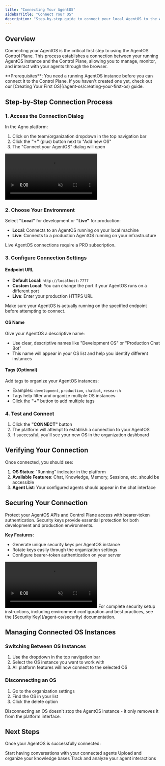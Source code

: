 ```yaml
---
title: "Connecting Your AgentOS"
sidebarTitle: "Connect Your OS"
description: "Step-by-step guide to connect your local AgentOS to the AgentOS Control Plane"
---
```


## Overview

Connecting your AgentOS is the critical first step to using the AgentOS Control Plane. This process establishes a connection between your running AgentOS instance and the Control Plane, allowing you to manage, monitor, and interact with your agents through the browser.

<Note>
  **Prerequisites**: You need a running AgentOS instance before you can connect
  it to the Control Plane. If you haven't created one yet, check out our [Creating
  Your First OS](/agent-os/creating-your-first-os) guide.
</Note>

## Step-by-Step Connection Process

### 1. Access the Connection Dialog

In the Agno platform:

1. Click on the team/organization dropdown in the top navigation bar
2. Click the **"+"** (plus) button next to "Add new OS"
3. The "Connect your AgentOS" dialog will open

<Frame>
  <video
    autoPlay
    muted
    loop
    playsInline
    style={{ borderRadius: "0.5rem", width: "100%", height: "auto" }}
  >
    <source src="/videos/agent-os-connect-os.mp4" type="video/mp4" />
  </video>
</Frame>

### 2. Choose Your Environment

Select **"Local"** for development or **"Live"** for production:

- **Local**: Connects to an AgentOS running on your local machine
- **Live**: Connects to a production AgentOS running on your infrastructure

<Note>Live AgentOS connections require a PRO subscription.</Note>

### 3. Configure Connection Settings

#### Endpoint URL

- **Default Local**: `http://localhost:7777`
- **Custom Local**: You can change the port if your AgentOS runs on a different port
- **Live**: Enter your production HTTPS URL

<Warning>
  Make sure your AgentOS is actually running on the specified endpoint before
  attempting to connect.
</Warning>

#### OS Name

Give your AgentOS a descriptive name:

- Use clear, descriptive names like "Development OS" or "Production Chat Bot"
- This name will appear in your OS list and help you identify different instances

#### Tags (Optional)

Add tags to organize your AgentOS instances:

- Examples: `development`, `production`, `chatbot`, `research`
- Tags help filter and organize multiple OS instances
- Click the **"+"** button to add multiple tags

### 4. Test and Connect

1. Click the **"CONNECT"** button
2. The platform will attempt to establish a connection to your AgentOS
3. If successful, you'll see your new OS in the organization dashboard

## Verifying Your Connection

Once connected, you should see:

1. **OS Status**: "Running" indicator in the platform
2. **Available Features**: Chat, Knowledge, Memory, Sessions, etc. should be accessible
3. **Agent List**: Your configured agents should appear in the chat interface

## Securing Your Connection

Protect your AgentOS APIs and Control Plane access with bearer-token authentication. Security keys provide essential protection for both development and production environments.

**Key Features:**

- Generate unique security keys per AgentOS instance
- Rotate keys easily through the organization settings
- Configure bearer-token authentication on your server

<Frame>
  <video
    autoPlay
    muted
    loop
    playsInline
    style={{ borderRadius: "0.5rem", width: "100%", height: "auto" }}
  >
    <source src="/videos/agentos-security-key.mp4" type="video/mp4" />
  </video>
</Frame>

<Note>
  For complete security setup instructions, including environment configuration
  and best practices, see the [Security Key](/agent-os/security) documentation.
</Note>

## Managing Connected OS Instances

### Switching Between OS Instances

1. Use the dropdown in the top navigation bar
2. Select the OS instance you want to work with
3. All platform features will now connect to the selected OS

### Disconnecting an OS

1. Go to the organization settings
2. Find the OS in your list
3. Click the delete option

<Warning>
  Disconnecting an OS doesn't stop the AgentOS instance - it only removes it
  from the platform interface.
</Warning>

## Next Steps

Once your AgentOS is successfully connected:

<CardGroup cols={2}>
  <Card
    title="Explore the Chat Interface"
    icon="comment"
    href="/agent-os/features/chat-interface"
  >
    Start having conversations with your connected agents
  </Card>
  <Card
    title="Manage Knowledge"
    icon="brain"
    href="/agent-os/features/knowledge-management"
  >
    Upload and organize your knowledge bases
  </Card>
  <Card
    title="Monitor Sessions"
    icon="chart-line"
    href="/agent-os/features/session-tracking"
  >
    Track and analyze your agent interactions
  </Card>
</CardGroup>
